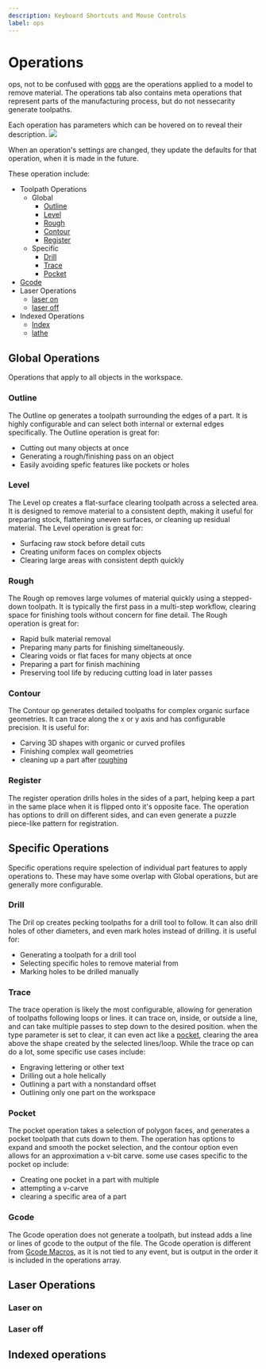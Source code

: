 ```yaml
---
description: Keyboard Shortcuts and Mouse Controls
label: ops
---
```


# Operations

ops, not to be confused with [opps](https://knowyourmeme.com/memes/opp-opps) are the operations
applied to a model to remove material. The operations tab also contains meta operations
that represent parts of the manufacturing process, but do not nessecarity generate toolpaths.

Each operation has parameters which can be hovered on to reveal their description.
![](/img/CAM/paramDetails.png)

When an operation's settings are changed, they update the defaults for that operation,
 when it is made in the future.


These operation include:

- Toolpath Operations
  - Global
    - [Outline](#outline)
    - [Level](#level)
    - [Rough](#rough)
    - [Contour](#contour)
    - [Register](#register)
  - Specific
    - [Drill](#drill)
    - [Trace](#trace)
    - [Pocket](#pocket)
- [Gcode](#gcode)
- Laser Operations
  - [laser on](#laser-on)
  - [laser off](#laser-off) 
- Indexed Operations
  - [Index](#index)
  - [lathe](#lathe)


## Global Operations

Operations that apply to all objects in the workspace. 

### Outline

<ImageCarousel base="/img/CAM/example/outline/" images="outline" />


The Outline op generates a toolpath surrounding the edges of a part. It is highly configurable and can select both internal or external edges specifically. The Outline operation is great for:

- Cutting out many objects at once
- Generating a rough/finishing pass on an object
- Easily avoiding spefic features like pockets or holes


### Level

<ImageCarousel base="/img/CAM/example/level/" images="level" />

The Level op creates a flat-surface clearing toolpath across a selected area. It is designed to remove material to a consistent depth, making it useful for preparing stock, flattening uneven surfaces, or cleaning up residual material. The Level operation is great for:

- Surfacing raw stock before detail cuts
- Creating uniform faces on complex objects
- Clearing large areas with consistent depth quickly


### Rough

<ImageCarousel base="/img/CAM/example/rough/" images="rough" />

The Rough op removes large volumes of material quickly using a stepped-down toolpath. It is typically the first pass in a multi-step workflow, clearing space for finishing tools without concern for fine detail. The Rough operation is great for:

- Rapid bulk material removal
- Preparing many parts for finishing simeltaneously.
- Clearing voids or flat faces for many objects at once
- Preparing a part for finish machining
- Preserving tool life by reducing cutting load in later passes

### Contour

<ImageCarousel base="/img/CAM/example/contour/" images="contour" />

The Contour op generates detailed toolpaths for complex organic surface geometries. 
It can trace along the x or y axis and has configurable precision. It is useful for:

- Carving 3D shapes with organic or curved profiles
- Finishing complex wall geometries
- cleaning up a part after [roughing](#rough)


### Register

<ImageCarousel base="/img/CAM/example/register/" images="register" />

The register operation drills holes in the sides of a part, 
helping keep a part in the same place when it is flipped onto it's opposite face.
The operation has options to drill on different sides, and can even generate a puzzle piece-like pattern for registration.

## Specific Operations

Specific operations require spelection of individual part features to apply operations to. 
These may have some overlap with Global operations, but are generally more configurable.

### Drill 

<ImageCarousel base="/img/CAM/example/drill/" images="drill" />

The Dril op creates pecking toolpaths for a drill tool to follow. 
It can also drill holes of other diameters, and even mark holes instead of drilling.
it is useful for:

- Generating a toolpath for a drill tool
- Selecting specific holes to remove material from
- Marking holes to be drilled manually

### Trace

<ImageCarousel base="/img/CAM/example/trace/" images="trace" />

The trace operation is likely the most configurable, allowing for generation of toolpaths following loops or lines.
it can trace on, inside, or outside a line, and can take multiple passes to step down to the desired position. 
when the type parameter is set to clear, it can even act like a [pocket](#Pocket), 
clearing the area above the shape created by the selected lines/loop. 
While the trace op can do a lot, some specific use cases include:

- Engraving lettering or other text
- Drilling out a hole helically
- Outlining a part with a nonstandard offset
- Outlining only one part on the workspace

### Pocket

<ImageCarousel base="/img/CAM/example/pocket/" images="pocket" />

The pocket operation takes a selection of polygon faces, and generates a pocket toolpath that cuts down to them.
The operation has options to expand and smooth the pocket selection, and the contour option even allows 
for an approximation a v-bit carve. some use cases specific to the pocket op include:

- Creating one pocket in a part with multiple
- attempting a v-carve
- clearing a specific area of a part

### Gcode

The Gcode operation does not generate a toolpath, but instead adds a line or lines of gcode to the output
of the file. The Gcode operation is different from [Gcode Macros](/kiri-moto/gcode-macros), 
as it is not tied to any event,
but is output in the order it is included in the operations array.


## Laser Operations

### Laser on

### Laser off



## Indexed operations

